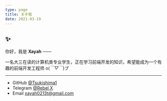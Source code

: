 ```yaml
---
type: page
title: 关于我
date: 2021-03-19
---
```


## ✨

你好，我是 **Xayah** ——

一名大三在读的计算机类专业学生，正在学习前端开发的知识，希望能成为一个有趣的前端开发工程师 o(*￣▽￣*)ブ

---

- GitHub [@Tsukishima1](https://github.com/Tsukishima1)
- Telegram [@Rebel X](https://t.me/rebelxayah1)
- Email xayah0213t@gmail.com
